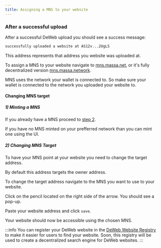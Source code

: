 ```yaml
---
title: Assigning a MNS to your website
---
```


### After a successful upload

After a successful DeWeb upload you should see a success message:

```bash
successfully uploaded a website at AS12v...2UgLS
```

This address represents that address you website was uploaded at.

To assign a MNS to your website navigate to [mns.massa.net](https://mns.massa.net),
or it's fully decentralized version [mns.massa.network](https://mns.massa.network).

MNS uses the network your wallet is connected to.
So make sure your wallet is connected to the network you uploaded your website to.

#### Changing MNS target

##### 1) Minting a MNS

If you already have a MNS proceed to [step 2](mns#2-changing-mns-target).

If you have no MNS minted on your prefferred network than you can mint one using the UI.

##### 2) Changing MNS Target

To have your MNS point at your website you need to change the target address.

By default this address targets the owner address.

To change the target address navigate to the MNS you want to use to your website.

Click on the pencil located on the right side of the arrow. You should see a pop-up.

Paste your website address and click `save`.

Your website should now be accessible using the chosen MNS.

:::info
You can register your DeWeb website in the [DeWeb Website Registry](website-registry)
to make it easier for users to find your website.
Soon, this registry will be used to create a decentralized search engine for DeWeb websites.
:::
